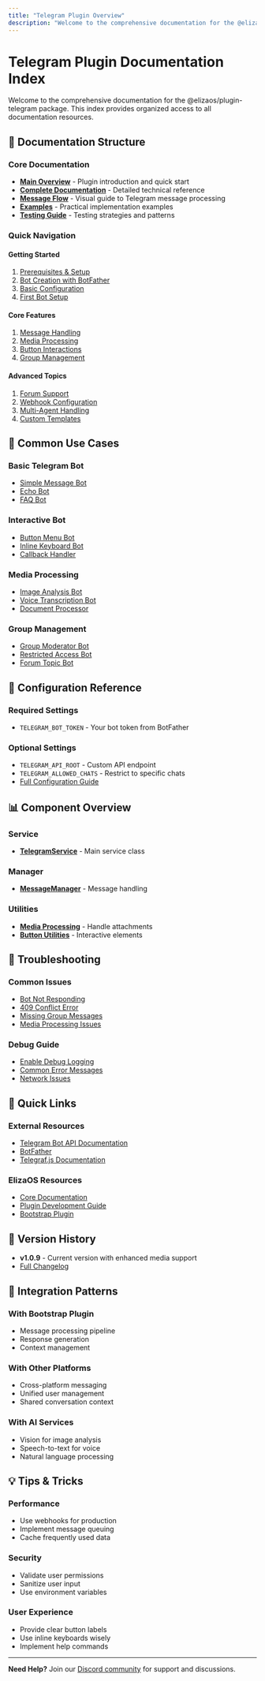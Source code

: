 ```yaml
---
title: "Telegram Plugin Overview"
description: "Welcome to the comprehensive documentation for the @elizaos/plugin-telegram package. This index provides organized access to all documentation resources."
---
```


# Telegram Plugin Documentation Index

Welcome to the comprehensive documentation for the @elizaos/plugin-telegram package. This index provides organized access to all documentation resources.

## 📖 Documentation Structure

### Core Documentation
- **[Main Overview](./index.mdx)** - Plugin introduction and quick start
- **[Complete Documentation](./complete-documentation.mdx)** - Detailed technical reference
- **[Message Flow](./message-flow.mdx)** - Visual guide to Telegram message processing
- **[Examples](./examples.mdx)** - Practical implementation examples
- **[Testing Guide](./testing-guide.mdx)** - Testing strategies and patterns

### Quick Navigation

#### Getting Started
1. [Prerequisites & Setup](./complete-documentation.mdx#prerequisites)
2. [Bot Creation with BotFather](./complete-documentation.mdx#bot-creation)
3. [Basic Configuration](./complete-documentation.mdx#configuration)
4. [First Bot Setup](./examples.mdx#basic-bot-setup)

#### Core Features
1. [Message Handling](./complete-documentation.mdx#message-manager)
2. [Media Processing](./complete-documentation.mdx#media-handling)
3. [Button Interactions](./complete-documentation.mdx#interactive-buttons)
4. [Group Management](./complete-documentation.mdx#group-management)

#### Advanced Topics
1. [Forum Support](./complete-documentation.mdx#forum-topics)
2. [Webhook Configuration](./complete-documentation.mdx#webhook-setup)
3. [Multi-Agent Handling](./complete-documentation.mdx#multi-agent-environment)
4. [Custom Templates](./complete-documentation.mdx#template-customization)

## 🎯 Common Use Cases

### Basic Telegram Bot
- [Simple Message Bot](./examples.mdx#simple-message-bot)
- [Echo Bot](./examples.mdx#echo-bot)
- [FAQ Bot](./examples.mdx#faq-bot)

### Interactive Bot
- [Button Menu Bot](./examples.mdx#button-menu-bot)
- [Inline Keyboard Bot](./examples.mdx#inline-keyboard-bot)
- [Callback Handler](./examples.mdx#callback-handler)

### Media Processing
- [Image Analysis Bot](./examples.mdx#image-analysis-bot)
- [Voice Transcription Bot](./examples.mdx#voice-transcription-bot)
- [Document Processor](./examples.mdx#document-processor)

### Group Management
- [Group Moderator Bot](./examples.mdx#group-moderator-bot)
- [Restricted Access Bot](./examples.mdx#restricted-access-bot)
- [Forum Topic Bot](./examples.mdx#forum-topic-bot)

## 🔧 Configuration Reference

### Required Settings
- `TELEGRAM_BOT_TOKEN` - Your bot token from BotFather

### Optional Settings
- `TELEGRAM_API_ROOT` - Custom API endpoint
- `TELEGRAM_ALLOWED_CHATS` - Restrict to specific chats
- [Full Configuration Guide](./complete-documentation.mdx#configuration-reference)

## 📊 Component Overview

### Service
- **[TelegramService](./complete-documentation.mdx#telegram-service)** - Main service class

### Manager
- **[MessageManager](./complete-documentation.mdx#message-manager)** - Message handling

### Utilities
- **[Media Processing](./complete-documentation.mdx#media-utilities)** - Handle attachments
- **[Button Utilities](./complete-documentation.mdx#button-utilities)** - Interactive elements

## 🐛 Troubleshooting

### Common Issues
- [Bot Not Responding](./complete-documentation.mdx#bot-not-responding)
- [409 Conflict Error](./complete-documentation.mdx#conflict-error)
- [Missing Group Messages](./complete-documentation.mdx#group-messages)
- [Media Processing Issues](./complete-documentation.mdx#media-issues)

### Debug Guide
- [Enable Debug Logging](./testing-guide.mdx#debug-logging)
- [Common Error Messages](./complete-documentation.mdx#error-reference)
- [Network Issues](./complete-documentation.mdx#network-troubleshooting)

## 🚀 Quick Links

### External Resources
- [Telegram Bot API Documentation](https://core.telegram.org/bots/api)
- [BotFather](https://t.me/botfather)
- [Telegraf.js Documentation](https://telegraf.js.org/)

### ElizaOS Resources
- [Core Documentation](../../../index.mdx)
- [Plugin Development Guide](../../../../plugin-development/index.mdx)
- [Bootstrap Plugin](../bootstrap/index.mdx)

## 📝 Version History

- **v1.0.9** - Current version with enhanced media support
- [Full Changelog](https://github.com/elizaos/eliza/blob/main/packages/plugin-telegram/CHANGELOG.mdx)

## 🤝 Integration Patterns

### With Bootstrap Plugin
- Message processing pipeline
- Response generation
- Context management

### With Other Platforms
- Cross-platform messaging
- Unified user management
- Shared conversation context

### With AI Services
- Vision for image analysis
- Speech-to-text for voice
- Natural language processing

## 💡 Tips & Tricks

### Performance
- Use webhooks for production
- Implement message queuing
- Cache frequently used data

### Security
- Validate user permissions
- Sanitize user input
- Use environment variables

### User Experience
- Provide clear button labels
- Use inline keyboards wisely
- Implement help commands

---

**Need Help?** Join our [Discord community](https://discord.gg/elizaos) for support and discussions.